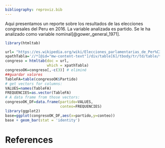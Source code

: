 ```yaml
---
bibliography: reproviz.bib
---
```



Aqui presentamos un reporte sobre los resultados de las elecciones congresales del Peru en 2016. La variable analizada es partido. Se le ha analizado como variable nominal[@gower_general_1971].

```r
library(htmltab)

url= "https://es.wikipedia.org/wiki/Elecciones_parlamentarias_de_Per%C3%BA_de_2016" 
xpathTabla='//*[@id="mw-content-text"]/div/table[6]/tbody/tr/td/table/tbody'
congreso = htmltab(doc = url, 
                   which = xpathTabla) 
congresoOK=congreso[,-c(3)] # eliminé
##guardar valores
TableFA=table(congresoOK$Partido)
# get vectors for columns:
VALUES=names(TableFA)
FREQUENCIES=as.vector(TableFA)
# A data frame from those vectors:
congresoOK_DF=data.frame(partido=VALUES,   
                         conteo=FREQUENCIES)
library(ggplot2)
base=ggplot(congresoOK_DF,aes(x=partido,y=conteo))
base + geom_bar(stat = 'identity')
```


# References
